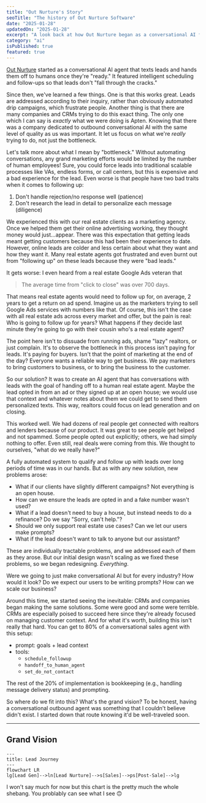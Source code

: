 ```yaml
---
title: "Out Nurture's Story"
seoTitle: "The history of Out Nurture Software"
date: "2025-01-28"
updatedOn: "2025-01-28"
excerpt: "A look back at how Out Nurture began as a conversational AI for lead engagement, what we learned, and how the landscape has changed."
category: "ai"
isPublished: true
featured: true
---
```


[Out Nurture](https://outnurture.com) started as a conversational AI agent that texts leads and hands them off to humans once they're "ready." It featured intelligent scheduling and follow-ups so that leads don't "fall through the cracks."

Since then, we've learned a few things. One is that this works great. Leads are addressed according to their inquiry, rather than obviously automated drip campaigns, which frustrate people. Another thing is that there are many companies and CRMs trying to do this exact thing. The only one which I can say is _exactly_ what we were doing is Apten. Knowing that there was a company dedicated to outbound conversational AI with the same level of quality as us was important. It let us focus on what we're _really_ trying to do, not just the bottleneck.

Let's talk more about what I mean by "bottleneck." Without automating conversations, any grand marketing efforts would be limited by the number of human employees! Sure, you could force leads into traditional scalable processes like VAs, endless forms, or call centers, but this is expensive and a bad experience for the lead.
Even worse is that people have two bad traits when it comes to following up:

1. Don't handle rejection/no response well (patience)
2. Don't research the lead in detail to personalize each message (diligence)

We experienced this with our real estate clients as a marketing agency. Once we helped them get their online advertising working, they thought money would just...appear. There was this expectation that getting leads meant getting customers because this had been their experience to date. However, online leads are colder and less certain about what they want and how they want it. Many real estate agents got frustrated and even burnt out from "following up" on these leads because they were "bad leads."

It gets worse: I even heard from a real estate Google Ads veteran that

> The average time from "click to close" was over 700 days.

That means real estate agents would need to follow up for, on average, 2 years to get a return on ad spend. Imagine us as the marketers trying to sell Google Ads services with numbers like that. Of course, this isn't the case with all real estate ads across every market and offer, but the pain is real: Who is going to follow up for years? What happens if they decide last minute they're going to go with their cousin who's a real estate agent?

The point here isn't to dissuade from running ads, shame "lazy" realtors, or just complain. It's to observe the bottleneck in this process isn't paying for leads. It's paying for buyers. Isn't that the point of marketing at the end of the day? Everyone wants a reliable way to get business. We pay marketers to bring customers to business, or to bring the business to the customer.

So our solution? It was to create an AI agent that has conversations with leads with the goal of handing off to a human real estate agent. Maybe the lead opted in from an ad or they signed up at an open house; we would use that context and whatever notes about them we could get to send them personalized texts. This way, realtors could focus on lead generation and on closing.

This worked well. We had dozens of real people get connected with realtors and lenders because of our product. It was great to see people get helped and not spammed. Some people opted out explicitly; others, we had simply nothing to offer. Even still, real deals were coming from this. We thought to ourselves, "what do we really have?"

A fully automated system to qualify and follow up with leads over long periods of time was in our hands. But as with any new solution, new problems arose:

- What if our clients have slightly different campaigns? Not everything is an open house.
- How can we ensure the leads are opted in and a fake number wasn't used?
- What if a lead doesn't need to buy a house, but instead needs to do a refinance? Do we say "Sorry, can't help."?
- Should we only support real estate use cases? Can we let our users make prompts?
- What if the lead doesn't want to talk to anyone but our assistant?

These are individually tractable problems, and we addressed each of them as they arose. But our initial design wasn't scaling as we fixed these problems, so we began redesigning. _Everything_.

Were we going to just make conversational AI but for every industry? How would it look? Do we expect our users to be writing prompts? How can we scale our business?

Around this time, we started seeing the inevitable: CRMs and companies began making the same solutions. Some were good and some were terrible. CRMs are especially poised to succeed here since they're already focused on managing customer context. And for what it's worth, building this isn't really that hard. You can get to 80% of a conversational sales agent with this setup:

- prompt: goals + lead context
- tools:
  - `schedule_followup`
  - `handoff_to_human_agent`
  - `set_do_not_contact`

The rest of the 20% of implementation is bookkeeping (e.g., handling message delivery status) and prompting.

So where do we fit into this? What's the grand vision? To be honest, having a conversational outbound agent was something that I couldn't believe didn't exist. I started down that route knowing it'd be well-traveled soon.

---

## Grand Vision

```mermaid
---
title: Lead Journey
---
flowchart LR
lg[Lead Gen]-->ln[Lead Nurture]-->s[Sales]-->ps[Post-Sale]-->lg
```

I won't say much for now but this chart is the pretty much the whole shebang. You problably can see what I see 🙃

